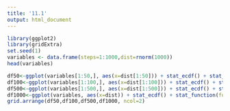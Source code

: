 ```yaml
---
title: '11.1'
output: html_document
---
```


```r
library(ggplot2)
library(gridExtra)
set.seed(1)
variables <- data.frame(steps=1:1000,dist=rnorm(1000))
head(variables)

df50<-ggplot(variables[1:50,], aes(x=dist[1:50])) + stat_ecdf() + stat_function(fun=pnorm, colour="red") + xlab("Wert der Zufallsvariablen") + ylab("kumulative Wahrscheinlichkeit") + labs(title="50 Zufallsvariablen")
df100<-ggplot(variables[1:100,], aes(x=dist[1:100])) + stat_ecdf() + stat_function(fun=pnorm, colour="red") + xlab("") + ylab("")+ labs(title="100 Zufallsvariablen")
df500<-ggplot(variables[1:500,], aes(x=dist[1:500])) + stat_ecdf() + stat_function(fun=pnorm, colour="red") + xlab("") + ylab("")+ labs(title="500 Zufallsvariablen")
df1000<-ggplot(variables, aes(x=dist)) + stat_ecdf() + stat_function(fun=pnorm, colour="red") + xlab("") + ylab("")+ labs(title="1000 Zufallsvariablen")
grid.arrange(df50,df100,df500,df1000, ncol=2)
```

